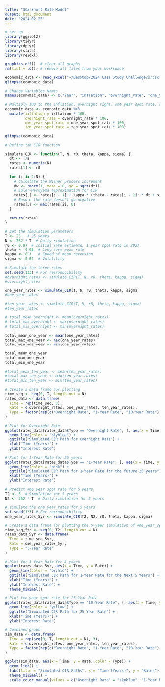 ```yaml
---
title: "SOA-Short Rate Model"
output: html_document
date: "2024-02-25"
---
```


```r
# Set up
library(ggplot2)
library(tidyr)
library(dplyr)
library(stats)
library(readxl)

graphics.off()  # clear all graphs
rm(list = ls()) # remove all files from your workspace

economic_data <- read_excel("~/Desktop/2024 Case Study Challenge/srcsc-2024-lumaria-economic-data.xlsx")
glimpse(economic_data)
```

```r
# Change Variables Names
names(economic_data) <- c("Year", "inflation", "overnight_rate", "one_year_spot_rate",  "ten_year_spot_rate")

# Multiply 100 to the inflation, overnight right, one year spot rate, and ten year spot, rate
economic_data <- economic_data %>%
  mutate(inflation = inflation * 100,
         overnight_rate = overnight_rate * 100,
         one_year_spot_rate = one_year_spot_rate * 100,
         ten_year_spot_rate = ten_year_spot_rate * 100)

glimpse(economic_data)
```


```r
# Define the CIR function

simulate_CIR <- function(T, N, r0, theta, kappa, sigma) {
  dt <- T/N
  rates <- numeric(N)
  rates[1] <- r0
  
  for (i in 2:N) {
    # Calculate the Wiener process increment
    dw <- rnorm(1, mean = 0, sd = sqrt(dt))
    # Euler-Maruyama approximation for CIR
    rates[i] <- rates[i - 1] + kappa * (theta - rates[i - 1]) * dt + sigma * sqrt(rates[i - 1]) * dw
    # Ensure the rate doesn't go negative
    rates[i] <- max(rates[i], 0)
  }
  
  return(rates)
}
```

```r
# Set the simulation parameters
T <- 25   # 25 years
N <- 252 * T  # Daily simulation
r0 <- 0.07  # Initial rate estimate, 1 year spot rate in 2023
theta <- 0.05  # Long-term mean rate
kappa <- 0.1   # Speed of mean reversion
sigma <- 0.02  # Volatility

```


```r
# Simulate the three rates
set.seed(123) # For reproducibility
#overnight_rates <- simulate_CIR(T, N, r0, theta, kappa, sigma)
#overnight_rates

one_year_rates <- simulate_CIR(T, N, r0, theta, kappa, sigma)
#one_year_rates

#ten_year_rates <- simulate_CIR(T, N, r0, theta, kappa, sigma)
#ten_year_rates
```

```r
# total_mean_overnight <- mean(overnight_rates)
# total_max_overnight <- max(overnight_rates)
# total_min_overnight <- min(overnight_rates)

total_mean_one_year <- mean(one_year_rates)
total_max_one_year <- max(one_year_rates)
total_min_one_year <- min(one_year_rates)

total_mean_one_year
total_max_one_year
total_min_one_year

#total_mean_ten_year <- mean(ten_year_rates)
#total_max_ten_year <- max(ten_year_rates)
#total_min_ten_year <- min(ten_year_rates)
```



```r
# Create a data frame for plotting
time_seq <- seq(0, T, length.out = N)
rates_data <- data.frame(
  Time = rep(time_seq, 3),
  Rate = c(overnight_rates, one_year_rates, ten_year_rates),
  Type = factor(rep(c("Overnight Rate", "1-Year Rate", "10-Year Rate"), each = N))
)

# Plot for Overnight Rate
ggplot(rates_data[rates_data$Type == "Overnight Rate", ], aes(x = Time, y = Rate)) +
  geom_line(color = "skyblue") +
  ggtitle("Simulated CIR Path for Overnight Rate") +
  xlab("Time (Years)") +
  ylab("Interest Rate")
```

```r
# Plot for 1-Year Rate for 25 years
ggplot(rates_data[rates_data$Type == "1-Year Rate", ], aes(x = Time, y = Rate)) +
  geom_line(color = "pink") +
  ggtitle("Simulated CIR Path for 1-Year Rate for the future 25 years") +
  xlab("Time (Years)") +
  ylab("Interest Rate")
```

```r
# Predict one year spot rate for 5 years
T2 <- 5  # Simulation for 5 years
N2 <- 252 * T  # Daily simulation for 5 years

# simulate the one_year_rates for 5 years
set.seed(123) # For reproducibility
one_year_rates_5yr <- simulate_CIR(T2, N2, r0, theta, kappa, sigma)

# Create a data frame for plotting the 5-year simulation of one_year_spot_rate
time_seq_5yr <- seq(0, T2, length.out = N)
rates_data_5yr <- data.frame(
  Time = time_seq_5yr,
  Rate = one_year_rates_5yr,
  Type = "1-Year Rate"
)

# Plot for 1-Year Rate for 5 years
ggplot(rates_data_5yr, aes(x = Time, y = Rate)) +
  geom_line(color = "orchid") +
  ggtitle("Simulated CIR Path for 1-Year Rate for the Next 5 Years") +
  xlab("Time (Years)") +
  ylab("Interest Rate") +
  theme_minimal()
```


```r
# Plot ten year spot rate for 25-Year Rate
ggplot(rates_data[rates_data$Type == "10-Year Rate", ], aes(x = Time, y = Rate)) +
  geom_line(color = "yellow") +
  ggtitle("Simulated CIR Path for 25-Year Rate") +
  xlab("Time (Years)") +
  ylab("Interest Rate")
```

```r
# Combined graph
sim_data <- data.frame(
  Time = rep(seq(0, T, length.out = N), 3),
  Rate = c(overnight_rates, one_year_rates, ten_year_rates),
  Type = factor(rep(c("Overnight Rate", "1-Year Rate", "10-Year Rate"), each = N))
)

ggplot(sim_data, aes(x = Time, y = Rate, color = Type)) +
  geom_line() +
  labs(title = "Simulated CIR Paths", x = "Time (Years)", y = "Rates") +
  theme_minimal() +
  scale_color_manual(values = c("Overnight Rate" = "skyblue", "1-Year Rate" = "pink", "10-Year Rate" = "yellow"))

```


